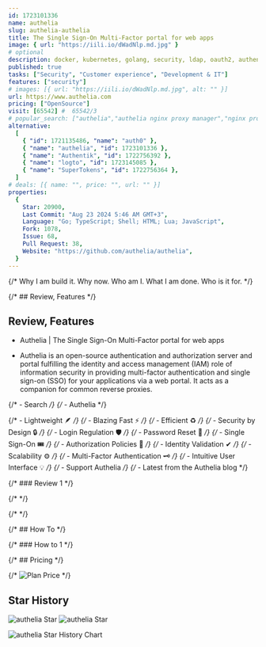 ```yaml
---
id: 1723101336
name: authelia
slug: authelia-authelia
title: The Single Sign-On Multi-Factor portal for web apps
image: { url: "https://iili.io/dWadNlp.md.jpg" }
# optional
description: docker, kubernetes, golang, security, ldap, oauth2, authentication, push-notifications, u2f, yubikey, two-factor, totp, sso, openid-connect, mfa, two-factor-authentication, sso-authentication, 2fa, multifactor, webauthn,  ,
published: true
tasks: ["Security", "Customer experience", "Development & IT"]
features: ["security"]
# images: [{ url: "https://iili.io/dWadNlp.md.jpg", alt: "" }]
url: https://www.authelia.com
pricing: ["OpenSource"]
visit: [65542] #  65542/3
# popular_search: ["authelia","authelia nginx proxy manager","nginx proxy manager advanced configuration","nginx proxy manager ldap","strong password authelia"]
alternative:
  [
    { "id": 1721135486, "name": "auth0" },
    { "name": "authelia", "id": 1723101336 },
    { "name": "Authentik", "id": 1722756392 },
    { "name": "logto", "id": 1723145085 },
    { "name": "SuperTokens", "id": 1722756364 },
  ]
# deals: [{ name: "", price: "", url: "" }]
properties:
  {
    Star: 20900,
    Last Commit: "Aug 23 2024 5:46 AM GMT+3",
    Language: "Go; TypeScript; Shell; HTML; Lua; JavaScript",
    Fork: 1078,
    Issue: 68,
    Pull Request: 38,
    Website: "https://github.com/authelia/authelia",
  }
---
```


{/* Why I am build it. Why now. Who am I. What I am done. Who is it for. */}

{/* ## Review, Features */}

## Review, Features

- Authelia | The Single Sign-On Multi-Factor portal for web apps

- Authelia is an open-source authentication and authorization server and portal fulfilling the identity and access management (IAM) role of information security in providing multi-factor authentication and single sign-on (SSO) for your applications via a web portal. It acts as a companion for common reverse proxies.

{/* - Search */}
{/* - Authelia */}

{/* - Lightweight 🪶 */}
{/* - Blazing Fast ⚡ */}
{/* - Efficient ♻ */}
{/* - Security by Design 🔒 */}
{/* - Login Regulation 🛡️ */}
{/* - Password Reset 📧 */}
{/* - Single Sign-On 🎟️ */}
{/* - Authorization Policies 👮 */}
{/* - Identity Validation ✔ */}
{/* - Scalability ⚙ */}
{/* - Multi-Factor Authentication 🗝️ */}
{/* - Intuitive User Interface 💡 */}
{/* - Support Authelia */}
{/* - Latest from the Authelia blog */}

{/* ### Review 1 */}

{/* <DetailYoutube videoId="" startTime={0} /> */}

{/* <Twitters ids=[] /> */}

{/* ## How To */}

{/* ### How to 1 */}

{/* ## Pricing */}

{/* <Img src="" alt="Plan Price" /> */}

## Star History

![authelia Star](https://img.shields.io/github/stars/authelia/authelia?style=flat%22)
![authelia Star](https://img.shields.io/github/last-commit/authelia/authelia?style=flat%22)

![authelia Star History Chart](https://api.star-history.com/svg?repos=authelia/authelia)
